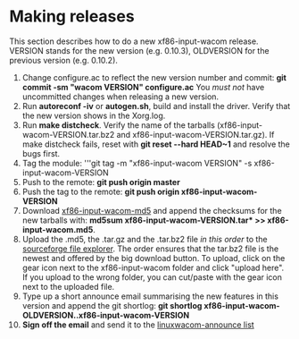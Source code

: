 = Making releases =
This section describes how to do a new xf86-input-wacom release. VERSION stands for the new version (e.g. 0.10.3), OLDVERSION for the previous version (e.g. 0.10.2).

# Change configure.ac to reflect the new version number and commit: '''git commit -sm "wacom VERSION" configure.ac''' You ''must not'' have uncommitted changes when releasing a new version.
# Run '''autoreconf -iv''' or '''autogen.sh''', build and install the driver. Verify that the new version shows in the Xorg.log.
# Run '''make distcheck'''. Verify the name of the tarballs (xf86-input-wacom-VERSION.tar.bz2 and xf86-input-wacom-VERSION.tar.gz). If make distcheck fails, reset with '''git reset --hard HEAD~1''' and resolve the bugs first.
# Tag the module: '''git tag -m "xf86-input-wacom VERSION" -s xf86-input-wacom-VERSION
# Push to the remote: '''git push origin master'''
# Push the tag to the remote: '''git push origin xf86-input-wacom-VERSION'''
# Download [https://sourceforge.net/projects/linuxwacom/files/xf86-input-wacom/xf86-input-wacom.md5/download xf86-input-wacom-md5] and append the checksums for the new tarballs with: '''md5sum xf86-input-wacom-VERSION.tar* >> xf86-input-wacom.md5'''.
# Upload the .md5, the .tar.gz and the .tar.bz2 file ''in this order'' to the [https://sourceforge.net/project/admin/explorer.php?group_id=69596 sourceforge file explorer]. The order ensures that the tar.bz2 file is the newest and offered by the big download button. To upload, click on the gear icon next to the xf86-input-wacom folder and click "upload here". If you upload to the wrong folder, you can cut/paste with the gear icon next to the uploaded file.
# Type up a short announce email summarising the new features in this version and append the git shortlog: '''git shortlog xf86-input-wacom-OLDVERSION..xf86-input-wacom-VERSION'''
# '''Sign off the email''' and send it to the [[Mailing lists | linuxwacom-announce list]]